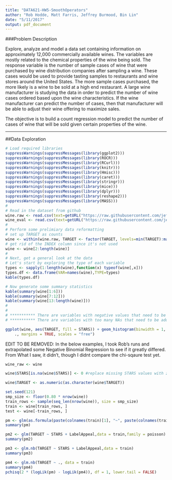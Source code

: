 ```yaml
---
title: "DATA621-HW5-SmoothOperators"
author: "Rob Hodde, Matt Farris, Jeffrey Burmood, Bin Lin"
date: "5/11/2017"
output: pdf_document
---
```


###Problem Description  
  
Explore, analyze and model a data set containing information on approximately 12,000 commercially available wines. The variables are mostly related to the chemical properties of the wine being sold. The response variable is the number of sample cases of wine that were purchased by wine distribution companies after sampling a wine. These cases would be used to provide tasting samples to restaurants and wine stores around the United States. The more sample cases purchased, the more likely is a wine to be sold at a high end restaurant. A large wine manufacturer is studying the data in order to predict the number of wine cases ordered based upon the wine characteristics. If the wine manufacturer can predict the number of cases, then that manufacturer will be able to adjust their wine offering to maximize sales.  
  
The objective is to build a count regression model to predict the number of cases of wine that will be sold given certain properties of the wine.  
  

\begin{center}
{\huge Data Exploration}
\end{center}

---

##Data Exploration

```r
# Load required libraries
suppressWarnings(suppressMessages(library(ggplot2)))
suppressWarnings(suppressMessages(library(ROCR)))
suppressWarnings(suppressMessages(library(RCurl)))
suppressWarnings(suppressMessages(library(knitr)))
suppressWarnings(suppressMessages(library(Hmisc)))
suppressWarnings(suppressMessages(library(caret)))
suppressWarnings(suppressMessages(library(stringr)))
suppressWarnings(suppressMessages(library(mice)))
suppressWarnings(suppressMessages(library(dplyr)))
suppressWarnings(suppressMessages(library(reshape2)))
suppressWarnings(suppressMessages(library(MASS)))
#
# Read in the dataset from github
wine.raw <- read.csv(text=getURL("https://raw.githubusercontent.com/jeffreyburmood/data621/master/Homework5/wine-training-data.csv"),header=TRUE,na.strings=c(""," "), stringsAsFactors = FALSE)
wine_eval <- read.csv(text=getURL("https://raw.githubusercontent.com/jeffreyburmood/data621/master/Homework4/wine-evaluation-data.csv"),header=TRUE,na.strings=c(""," "), stringsAsFactors = FALSE)
# 
# Perform some prelimiary data reformatting
# set up TARGET as counts
wine <- within(wine.raw, TARGET <- factor(TARGET, levels=min(TARGET):max(TARGET)))
# get rid of the INDEX column since it's not used
wine <- wine[2:length(wine)]
#
# Next, get a general look at the data
# Let's start by exploring the type of each variable
types <- sapply(1:length(wine),function(x) typeof(wine[,x]))
types.df <- data.frame(VAR=names(wine),TYPE=types)
kable(types.df)

# Now generate some summary statistics
kable(summary(wine[1:6]))
kable(summary(wine[7:12]))
kable(summary(wine[13:length(wine)]))
#
#
# *********** There are variables with negative values that need to be addressed!
# *********** There are variables with too many NAs that need to be addressed!

```
```r
ggplot(wine, aes(TARGET, fill = STARS)) + geom_histogram(binwidth = 1, stat = "count") + facet_grid(STARS ~ 
    ., margins = TRUE, scales = "free")
```
EDIT TO BE REMOVED: In the below examples, I took Rob's runs and extrapolated some Negative Binomial Regression to see if it greatly differed. From What I saw, it didn't, though I didnt compare the chi-sqaure test yet.  

```r
wine_raw <- wine

wine$STARS[is.na(wine$STARS)] <- 0 #replace missing STARS values with zero's.  (like saying "Not Rated")

wine$TARGET <- as.numeric(as.character(wine$TARGET))

set.seed(121)
smp_size <- floor(0.80 * nrow(wine))
train_rows <- sample(seq_len(nrow(wine)), size = smp_size)
train <- wine[train_rows, ]
test <- wine[-train_rows, ]

pm <- glm(as.formula(paste(colnames(train)[1], "~", paste(colnames(train)[-1], collapse = "+"), sep = "")),data = train,family = poisson) 
summary(pm)

```

```r
pm2 <- glm(TARGET ~ STARS + LabelAppeal,data = train,family = poisson) 
summary(pm2)
```
```r
pm3 <- glm.nb(TARGET ~ STARS + LabelAppeal,data = train) 
summary(pm3)
```


```r
pm4 <- glm.nb(TARGET ~ ., data = train)
summary(pm4)
pchisq(2 * (logLik(pm) - logLik(pm4)), df = 1, lower.tail = FALSE)
```
